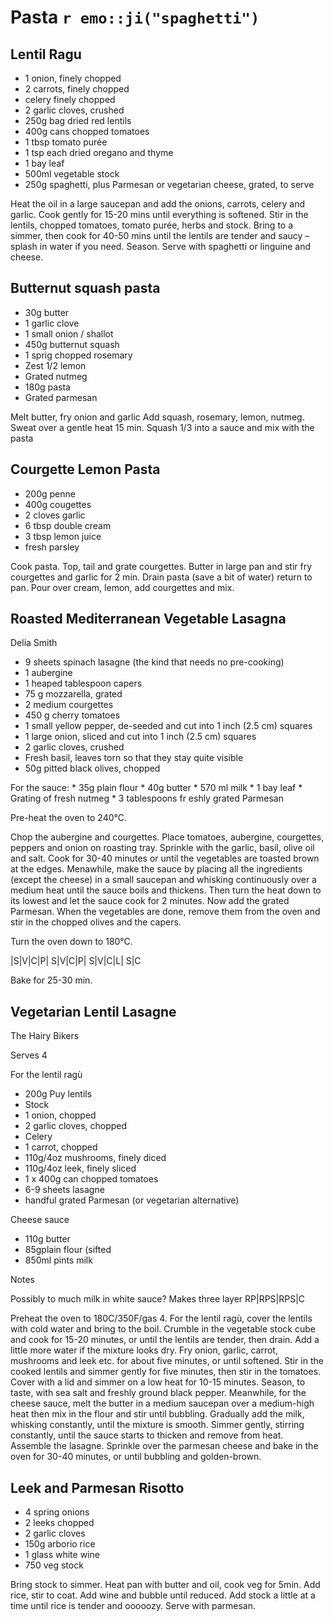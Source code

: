 # Pasta `r emo::ji("spaghetti")` {-}

## Lentil Ragu {-}

* 1 onion, finely chopped
* 2 carrots, finely chopped
* celery finely chopped
* 2 garlic cloves, crushed
* 250g bag dried red lentils
* 400g cans chopped tomatoes
* 1 tbsp tomato purée
* 1 tsp each dried oregano and thyme
* 1 bay leaf
* 500ml vegetable stock
* 250g spaghetti, plus Parmesan or vegetarian cheese, grated, to serve

Heat the oil in a large saucepan and add the onions, carrots, celery and garlic. Cook gently for 15-20 mins until everything is softened.
Stir in the lentils, chopped tomatoes, tomato purée, herbs and stock. Bring to a simmer, then cook for 40-50 mins until the lentils are tender and saucy – splash in water if you need. Season.
Serve with spaghetti or linguine and cheese.

## Butternut squash pasta {-}

* 30g butter
* 1 garlic clove
* 1 small onion / shallot
* 450g butternut squash
* 1 sprig chopped rosemary
* Zest 1/2 lemon
* Grated nutmeg
* 180g pasta
* Grated parmesan

Melt butter, fry onion and garlic
Add squash, rosemary, lemon, nutmeg. Sweat over a gentle heat 15 min.
Squash 1/3 into a sauce and mix with the pasta


## Courgette Lemon Pasta {-}

* 200g penne
* 400g cougettes
* 2 cloves garlic
* 6 tbsp double cream
* 3 tbsp lemon juice
* fresh parsley

Cook pasta.
Top, tail and grate courgettes.
Butter in large pan and stir fry courgettes and garlic for 2 min.
Drain pasta (save a bit of water) return to pan. Pour over cream, lemon, add courgettes and mix.

## Roasted Mediterranean Vegetable Lasagna {-}
Delia Smith

* 9 sheets spinach lasagne (the kind that needs no pre-cooking)
* 1 aubergine
* 1 heaped tablespoon capers
* 75 g mozzarella, grated
* 2 medium courgettes
* 450 g cherry tomatoes
* 1 small yellow pepper, de-seeded and cut into 1 inch (2.5 cm) squares
* 1 large onion, sliced and cut into 1 inch (2.5 cm) squares
* 2 garlic cloves, crushed
* Fresh basil, leaves torn so that they stay quite visible
* 50g pitted black olives, chopped

For the sauce:
* 35g plain flour
* 40g butter
* 570 ml milk
* 1 bay leaf
* Grating of fresh nutmeg
* 3 tablespoons fr eshly grated Parmesan 

Pre-heat the oven to 240°C.

Chop the aubergine and courgettes.
Place tomatoes, aubergine, courgettes, peppers and onion on roasting tray.
Sprinkle with the garlic, basil, olive oil and salt.
Cook for 30-40 minutes or until the vegetables are toasted brown at the edges.
Menawhile, make the sauce by placing all the ingredients (except the cheese) in a small saucepan and whisking continuously over a medium heat until the sauce boils and thickens.
Then turn the heat down to its lowest and let the sauce cook for 2 minutes. Now add the grated Parmesan.
When the vegetables are done, remove them from the oven and stir in the chopped olives and the capers.

Turn the oven down to 180°C.

|S|V|C|P| S|V|C|P| S|V|C|L| S|C

Bake for 25-30 min.


## Vegetarian Lentil Lasagne {-}
The Hairy Bikers

Serves 4

For the lentil ragù

* 200g Puy lentils
* Stock
* 1 onion, chopped
* 2 garlic cloves, chopped
* Celery
* 1 carrot, chopped
* 110g/4oz mushrooms, finely diced
* 110g/4oz leek, finely sliced
* 1 x 400g can chopped tomatoes
* 6-9 sheets lasagne
* handful grated Parmesan (or vegetarian alternative)

Cheese sauce

* 110g butter
* 85gplain flour (sifted
* 850ml pints milk

Notes

Possibly to much milk in white sauce?
Makes three layer RP|RPS|RPS|C

Preheat the oven to 180C/350F/gas 4.
For the lentil ragù, cover the lentils with cold water and bring to the boil. Crumble in the vegetable stock cube and cook for 15-20 minutes, or until the lentils are tender, then drain. Add a little more water if the mixture looks dry.
Fry onion, garlic, carrot, mushrooms and leek etc. for about five minutes, or until softened.
Stir in the cooked lentils and simmer gently for five minutes, then stir in the tomatoes. Cover with a lid and simmer on a low heat for 10-15 minutes. Season, to taste, with sea salt and freshly ground black pepper.
Meanwhile, for the cheese sauce, melt the butter in a medium saucepan over a medium-high heat then mix in the flour and stir until bubbling. Gradually add the milk, whisking constantly, until the mixture is smooth.
Simmer gently, stirring constantly, until the sauce starts to thicken and remove from heat.
Assemble the lasagne. Sprinkle over the parmesan cheese and bake in the oven for 30-40 minutes, or until bubbling and golden-brown.

## Leek and Parmesan Risotto {-}

- 4 spring onions
- 2 leeks chopped
- 2 garlic cloves
- 150g arborio rice
- 1 glass white wine
- 750 veg stock

Bring stock to simmer. Heat pan with butter and oil, cook veg for 5min. Add rice, stir to coat. Add wine and bubble until reduced.
Add stock a little at a time until rice is tender and ooooozy. Serve with parmesan.

